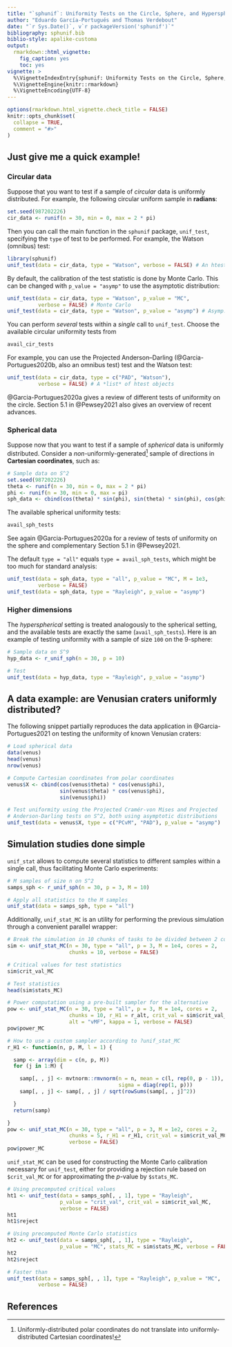 ```yaml
---
title: "`sphunif`: Uniformity Tests on the Circle, Sphere, and Hypersphere"
author: "Eduardo García-Portugués and Thomas Verdebout"
date: "`r Sys.Date()`, v`r packageVersion('sphunif')`"
bibliography: sphunif.bib
biblio-style: apalike-customa
output:
  rmarkdown::html_vignette:
    fig_caption: yes
    toc: yes
vignette: >
  %\VignetteIndexEntry{sphunif: Uniformity Tests on the Circle, Sphere, and Hypersphere}
  %\VignetteEngine{knitr::rmarkdown}
  %\VignetteEncoding{UTF-8}
---
```


```r
options(rmarkdown.html_vignette.check_title = FALSE)
knitr::opts_chunk$set(
  collapse = TRUE,
  comment = "#>"
)
```

## Just give me a quick example!

### Circular data

Suppose that you want to test if a sample of *circular* data is uniformly distributed. For example, the following circular uniform sample in **radians**:

```r
set.seed(987202226)
cir_data <- runif(n = 30, min = 0, max = 2 * pi)
```

Then you can call the main function in the `sphunif` package, `unif_test`, specifying the `type` of test to be performed. For example, the Watson (omnibus) test:

```r
library(sphunif)
unif_test(data = cir_data, type = "Watson", verbose = FALSE) # An htest object
```

By default, the calibration of the test statistic is done by Monte Carlo. This can be changed with `p_value = "asymp"` to use the asymptotic distribution:

```r
unif_test(data = cir_data, type = "Watson", p_value = "MC",
          verbose = FALSE) # Monte Carlo
unif_test(data = cir_data, type = "Watson", p_value = "asymp") # Asymp. distr.
```

You can perform *several* tests within a *single* call to `unif_test`. Choose the available circular uniformity tests from

```r
avail_cir_tests
```

For example, you can use the Projected Anderson--Darling (@Garcia-Portugues2020b, also an omnibus test) test and the Watson test:

```r
unif_test(data = cir_data, type = c("PAD", "Watson"),
          verbose = FALSE) # A *list* of htest objects
```

@Garcia-Portugues2020a gives a review of different tests of uniformity on the circle. Section 5.1 in @Pewsey2021 also gives an overview of recent advances.

### Spherical data

Suppose now that you want to test if a sample of *spherical* data is uniformly distributed. Consider a *non*-uniformly-generated^[Uniformly-distributed polar coordinates do not translate into uniformly-distributed Cartesian coordinates!] sample of directions in **Cartesian coordinates**, such as:

```r
# Sample data on S^2
set.seed(987202226)
theta <- runif(n = 30, min = 0, max = 2 * pi)
phi <- runif(n = 30, min = 0, max = pi)
sph_data <- cbind(cos(theta) * sin(phi), sin(theta) * sin(phi), cos(phi))
```

The available spherical uniformity tests:

```r
avail_sph_tests
```

See again @Garcia-Portugues2020a for a review of tests of uniformity on the sphere and complementary Section 5.1 in @Pewsey2021.

The default `type = "all"` equals `type = avail_sph_tests`, which might be too much for standard analysis:

```r
unif_test(data = sph_data, type = "all", p_value = "MC", M = 1e3,
          verbose = FALSE)
unif_test(data = sph_data, type = "Rayleigh", p_value = "asymp")
```

### Higher dimensions

The *hyperspherical* setting is treated analogously to the spherical setting, and the available tests are exactly the same (`avail_sph_tests`). Here is an example of testing uniformity with a sample of size `100` on the $9$-sphere:

```r
# Sample data on S^9
hyp_data <- r_unif_sph(n = 30, p = 10)

# Test
unif_test(data = hyp_data, type = "Rayleigh", p_value = "asymp")
```


## A data example: are Venusian craters uniformly distributed?

The following snippet partially reproduces the data application in @Garcia-Portugues2021 on testing the uniformity of known Venusian craters:

```r
# Load spherical data
data(venus)
head(venus)
nrow(venus)

# Compute Cartesian coordinates from polar coordinates
venus$X <- cbind(cos(venus$theta) * cos(venus$phi),
                 sin(venus$theta) * cos(venus$phi),
                 sin(venus$phi))

# Test uniformity using the Projected Cramér-von Mises and Projected
# Anderson-Darling tests on S^2, both using asymptotic distributions
unif_test(data = venus$X, type = c("PCvM", "PAD"), p_value = "asymp")
```

## Simulation studies done simple

`unif_stat` allows to compute several statistics to different samples within a single call, thus facilitating Monte Carlo experiments:

```r
# M samples of size n on S^2
samps_sph <- r_unif_sph(n = 30, p = 3, M = 10)

# Apply all statistics to the M samples
unif_stat(data = samps_sph, type = "all")
```

Additionally, `unif_stat_MC` is an utility for performing the previous simulation through a convenient parallel wrapper:

```r
# Break the simulation in 10 chunks of tasks to be divided between 2 cores
sim <- unif_stat_MC(n = 30, type = "all", p = 3, M = 1e4, cores = 2,
                    chunks = 10, verbose = FALSE)

# Critical values for test statistics
sim$crit_val_MC

# Test statistics
head(sim$stats_MC)

# Power computation using a pre-built sampler for the alternative
pow <- unif_stat_MC(n = 30, type = "all", p = 3, M = 1e4, cores = 2,
                    chunks = 10, r_H1 = r_alt, crit_val = sim$crit_val_MC,
                    alt = "vMF", kappa = 1, verbose = FALSE)
pow$power_MC

# How to use a custom sampler according to ?unif_stat_MC
r_H1 <- function(n, p, M, l = 1) {

  samp <- array(dim = c(n, p, M))
  for (j in 1:M) {

    samp[, , j] <- mvtnorm::rmvnorm(n = n, mean = c(l, rep(0, p - 1)),
                                    sigma = diag(rep(1, p)))
    samp[, , j] <- samp[, , j] / sqrt(rowSums(samp[, , j]^2))

  }
  return(samp)

}
pow <- unif_stat_MC(n = 30, type = "all", p = 3, M = 1e2, cores = 2,
                    chunks = 5, r_H1 = r_H1, crit_val = sim$crit_val_MC,
                    verbose = FALSE)
pow$power_MC
```

`unif_stat_MC` can be used for constructing the Monte Carlo calibration necessary for `unif_test`, either for providing a rejection rule based on `$crit_val_MC` or for approximating the $p$-value by `$stats_MC`.

```r
# Using precomputed critical values
ht1 <- unif_test(data = samps_sph[, , 1], type = "Rayleigh",
                 p_value = "crit_val", crit_val = sim$crit_val_MC,
                 verbose = FALSE)
ht1
ht1$reject

# Using precomputed Monte Carlo statistics
ht2 <- unif_test(data = samps_sph[, , 1], type = "Rayleigh",
                 p_value = "MC", stats_MC = sim$stats_MC, verbose = FALSE)
ht2
ht2$reject

# Faster than
unif_test(data = samps_sph[, , 1], type = "Rayleigh", p_value = "MC",
          verbose = FALSE)
```

## References

